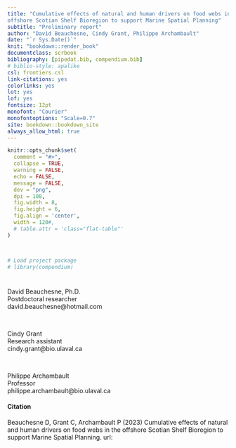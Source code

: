 ```yaml
---
title: "Cumulative effects of natural and human drivers on food webs in the
offshore Scotian Shelf Bioregion to support Marine Spatial Planning"
subtitle: "Preliminary report"
author: "David Beauchesne, Cindy Grant, Philippe Archambault"
date: "`r Sys.Date()`"
knit: "bookdown::render_book"
documentclass: scrbook
bibliography: [pipedat.bib, compendium.bib]
# biblio-style: apalike
csl: frontiers.csl
link-citations: yes
colorlinks: yes
lot: yes
lof: yes
fontsize: 12pt
monofont: "Courier"
monofontoptions: "Scale=0.7"
site: bookdown::bookdown_site
always_allow_html: true
---
```


<!-- description: "TO WRITE"
url: 'https\://bookdown.org/yihui/bookdown/'
github-repo: rstudio/bookdown
cover-image: images/cover.jpg -->

<!--
setwd("./report")
suppressWarnings(bookdown::render_book("index.Rmd", "bookdown::gitbook"))
setwd("../")
-->

<!--
<img src="https://img.shields.io/badge/Zone-Fluvial-brightgreen">
-->


```r
knitr::opts_chunk$set(
  comment = "#>",
  collapse = TRUE,
  warning = FALSE,
  echo = FALSE,
  message = FALSE,
  dev = "png",
  dpi = 108,
  fig.width = 8,
  fig.height = 6,
  fig.align = 'center',
  width = 120#,
  # table.attr = 'class="flat-table"'
)



# Load project package
# library(compendium)
```

# {-}

David Beauchesne, Ph.D. <br/>
Postdoctoral researcher<br/>
david.beauchesne@hotmail.com<br/>

<br/>

Cindy Grant<br/>
Research assistant<br/>
cindy.grant@bio.ulaval.ca<br/>

<br/>

Philippe Archambault<br/>
Professor<br/>
philippe.archambault@bio.ulaval.ca<br/>


#### Citation {-}

Beauchesne D, Grant C, Archambault P (2023) Cumulative effects of natural and human drivers on food webs in the offshore Scotian Shelf Bioregion to support Marine Spatial Planning. url: 
